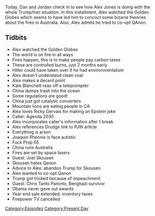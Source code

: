 {{DEFAULTSORT:
    #_EPISODE_0385:January 6, 2020
}}{{Episode
    | title           = January 6, 2020
    | caption         = [https://knowledgefight.libsyn.com/knowledge-fight-january-6-2020 Listen to this episode on Libsyn]
    | episodeNumber   = 385
    | length          = 01:53:14
    | airDate         = January 8, 2020
    | coverageDate    = January 6, 2020
    | episodeType     = [[:Category:Present Day|Present Day]]
    | appearance      = [[Kate Blanchett]], [[Ricky Gervais]], [[Joaquin Pheonix]], [[Joel Skousen]], [[Chris Tanto Paronto]]
    | previousEpisode = [[384: January 3, 2020]]
    | nextEpisode     = [[386: January 8, 2020]]
}}

{{Stub}}

Today, Dan and Jordan check in to see how Alex Jones is doing with the whole Trump/Iran situation. In this installment, Alex watched the Golden Globes which seems to have led him to concoct some bizarre theories about the fires in Australia. Also, Alex admits he tried to co-opt QAnon.

==Tidbits==

*Alex watched the Golden Globes
*The world is on fire in all ways
*Fires happen, this is to make people pay carbon taxes
*These are controlled burns, just 2 months early
*Hitler could have taken over if he had environmentalism
*Alex doesn't understand clean coal
*Alex makes a decent point
*Kate Blanchett reas off a teleprompter
*China dumps trash into the ocean
*Some regulations are good!
*China just got catalytic converters
*Mountain lions are eating people in CA
*Alex loves Ricky Gervais for making an Epstein joke
*Caller: Agenda 2030
*Alex incorporates caller's information after 1 break
*Alex references Drudge link to PJW article
*Everything is arson
*Joaquin Pheonix is face autistic
*Fuck Prop 65
*China runs Australia
*Fires are set by space lasers
*Guest: Joel Skousen
*Skousen hates Qanon
*Advice to Alex: abandon Trump for Skousen
*Alex wanted to co-opt Qanon
*Trump got tricked because of impeachment
*Guest: Chris Tanto Paronto, Benghazi survivor
*Obama never gave out awards
*Year end sale extended: inventory taxes
*Firepower TV cancelled

[[Category:Episodes]]
[[Category:Present Day]]
